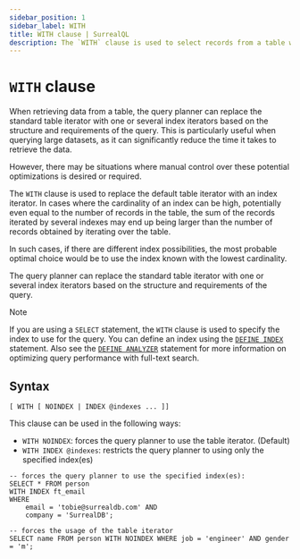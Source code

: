```yaml
---
sidebar_position: 1
sidebar_label: WITH
title: WITH clause | SurrealQL
description: The `WITH` clause is used to select records from a table with an index, which is a pre-computed lookup table for faster queries.
---
```


# `WITH` clause


When retrieving data from a table, the query planner can replace the standard table iterator with one or several index iterators based on the structure and requirements of the query. This is particularly useful when querying large datasets, as it can significantly reduce the time it takes to retrieve the data.

However, there may be situations where manual control over these potential optimizations is desired or required. 

The `WITH` clause is used to replace the default table iterator with an index iterator. In cases where the cardinality of an index can be high, potentially even equal to the number of records in the table, the sum of the records iterated by several indexes may end up being larger than the number of records obtained by iterating over the table. 

In such cases, if there are different index possibilities, the most probable optimal choice would be to use the index known with the lowest cardinality.

The query planner can replace the standard table iterator with one or several index iterators based on the structure and requirements of the query.

> [!NOTE]
> If you are using a `SELECT` statement, the `WITH` clause is used to specify the index to use for the query. You can define an index using the [`DEFINE INDEX`](/docs/surrealql/statements/define/indexes) statement. Also see the [`DEFINE ANALYZER`](/docs/surrealql/statements/define/analyzer) statement for more information on optimizing query performance with full-text search.

## Syntax

```syntax title="Clause Syntax"
[ WITH [ NOINDEX | INDEX @indexes ... ]]
```

This clause can be used in the following ways:

- `WITH NOINDEX`: forces the query planner to use the table iterator. (Default)
- `WITH INDEX @indexes`: restricts the query planner to using only the specified index(es)


```surql
-- forces the query planner to use the specified index(es):
SELECT * FROM person
WITH INDEX ft_email
WHERE
	email = 'tobie@surrealdb.com' AND
	company = 'SurrealDB';

-- forces the usage of the table iterator
SELECT name FROM person WITH NOINDEX WHERE job = 'engineer' AND gender = 'm';
```



